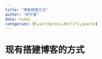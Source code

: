 ```yaml
---
title: "博客搭建方法"
author: "舒子豪"
date: today
categories: [R,worldpress,Netlify,quarto]
---
```


# 现有搭建博客的方式
